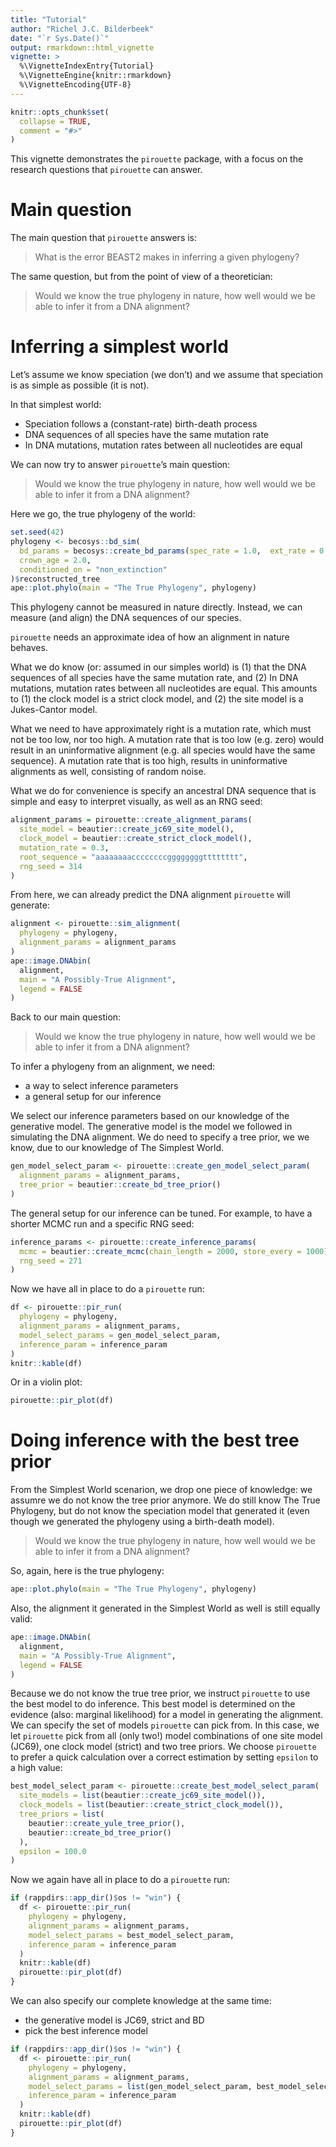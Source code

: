 ```yaml
---
title: "Tutorial"
author: "Richel J.C. Bilderbeek"
date: "`r Sys.Date()`"
output: rmarkdown::html_vignette
vignette: >
  %\VignetteIndexEntry{Tutorial}
  %\VignetteEngine{knitr::rmarkdown}
  %\VignetteEncoding{UTF-8}
---
```


```r
knitr::opts_chunk$set(
  collapse = TRUE,
  comment = "#>"
)
```

This vignette demonstrates the `pirouette` package, 
with a focus on the research questions that `pirouette` can answer.

# Main question

The main question that `pirouette` answers is:

> What is the error BEAST2 makes in inferring a given phylogeny?

The same question, but from the point of view of a theoretician:

> Would we know the true phylogeny in nature,
> how well would we be able to infer it 
> from a DNA alignment?

# Inferring a simplest world

Let's assume we know speciation (we don't) and we assume that speciation
is as simple as possible (it is not). 

In that simplest world:

 * Speciation follows a (constant-rate) birth-death process
 * DNA sequences of all species have the same mutation rate
 * In DNA mutations, mutation rates between all nucleotides are equal

We can now try to answer `pirouette`'s main question: 

> Would we know the true phylogeny in nature,
> how well would we be able to infer it 
> from a DNA alignment?

Here we go, the true phylogeny of the world:

```r
set.seed(42)
phylogeny <- becosys::bd_sim(
  bd_params = becosys::create_bd_params(spec_rate = 1.0,  ext_rate = 0.1),
  crown_age = 2.0,
  conditioned_on = "non_extinction"
)$reconstructed_tree
ape::plot.phylo(main = "The True Phylogeny", phylogeny)
```
 
This phylogeny cannot be measured in nature directly. Instead, we can measure 
(and align) the DNA sequences of our species. 

`pirouette` needs an approximate idea of how an alignment in nature behaves.

What we do know (or: assumed in our simples world) 
is (1) that the DNA sequences of all species have the same 
mutation rate, and (2) In DNA mutations, mutation rates between all nucleotides 
are equal. This amounts to (1) the clock model is a strict clock model, 
and (2) the site model is a Jukes-Cantor model.

What we need to have approximately right is a mutation rate, which must not
be too low, nor too high.
A mutation rate that is too low (e.g. zero) would result in an uninformative 
alignment (e.g. all species would have the same sequence). 
A mutation rate that is too high, results in uninformative alignments as well,
consisting of random noise.

What we do for convenience is specify an ancestral DNA sequence
that is simple and easy to interpret visually, as well 
as an RNG seed:

```r
alignment_params = pirouette::create_alignment_params(
  site_model = beautier::create_jc69_site_model(),
  clock_model = beautier::create_strict_clock_model(),
  mutation_rate = 0.3,
  root_sequence = "aaaaaaaaccccccccggggggggtttttttt", 
  rng_seed = 314
)
```

From here, we can already predict the DNA alignment `pirouette` will generate:

```r
alignment <- pirouette::sim_alignment(
  phylogeny = phylogeny, 
  alignment_params = alignment_params
) 
ape::image.DNAbin(
  alignment,
  main = "A Possibly-True Alignment",
  legend = FALSE
)
```

Back to our main question:

> Would we know the true phylogeny in nature,
> how well would we be able to infer it 
> from a DNA alignment?

To infer a phylogeny from an alignment, we need:

 * a way to select inference parameters
 * a general setup for our inference

We select our inference parameters based on our knowledge of the
generative model. The generative model is the model we followed in simulating
the DNA alignment. We do need to specify a tree prior, we we know,
due to our knowledge of The Simplest World.

```r
gen_model_select_param <- pirouette::create_gen_model_select_param(
  alignment_params = alignment_params,
  tree_prior = beautier::create_bd_tree_prior()
)
```

The general setup for our inference can be tuned. For example,
to have a shorter MCMC run and a specific RNG seed:

```r
inference_params <- pirouette::create_inference_params(
  mcmc = beautier::create_mcmc(chain_length = 2000, store_every = 1000),
  rng_seed = 271
)
```

Now we have all in place to do a `pirouette` run:

```r
df <- pirouette::pir_run(
  phylogeny = phylogeny,
  alignment_params = alignment_params,
  model_select_params = gen_model_select_param,
  inference_param = inference_param
)
knitr::kable(df)
```

Or in a violin plot:

```r
pirouette::pir_plot(df)
```

# Doing inference with the best tree prior

From the Simplest World scenarion, we drop one piece of knowledge:
we assumre we do not know the tree prior anymore. We do still know
The True Phylogeny, but do not know the speciation model that generated 
it (even though we generated the phylogeny using a birth-death model).

> Would we know the true phylogeny in nature,
> how well would we be able to infer it 
> from a DNA alignment?

So, again, here is the true phylogeny:

```r
ape::plot.phylo(main = "The True Phylogeny", phylogeny)
```

Also, the alignment it generated in the Simplest World
as well is still equally valid:

```r
ape::image.DNAbin(
  alignment,
  main = "A Possibly-True Alignment",
  legend = FALSE
)
```

Because we do not know the true tree prior, we instruct `pirouette`
to use the best model to do inference. This best model is determined
on the evidence (also: marginal likelihood) for a model in generating
the alignment. We can specify the set of models `pirouette` can pick from.
In this case, we let `pirouette` pick from all (only two!) model combinations
of one site model (JC69), one clock model (strict) and two tree priors.
We choose `pirouette` to prefer a quick calculation over a
correct estimation by setting `epsilon` to a high value:

```r
best_model_select_param <- pirouette::create_best_model_select_param(
  site_models = list(beautier::create_jc69_site_model()),
  clock_models = list(beautier::create_strict_clock_model()),
  tree_priors = list(
    beautier::create_yule_tree_prior(),
    beautier::create_bd_tree_prior()  
  ),
  epsilon = 100.0
)
```

Now we again have all in place to do a `pirouette` run:

```r
if (rappdirs::app_dir()$os != "win") {
  df <- pirouette::pir_run(
    phylogeny = phylogeny,
    alignment_params = alignment_params,
    model_select_params = best_model_select_param,
    inference_param = inference_param
  )
  knitr::kable(df)
  pirouette::pir_plot(df)
}
```

We can also specify our complete knowledge at the same time:

 * the generative model is JC69, strict and BD
 * pick the best inference model

```r
if (rappdirs::app_dir()$os != "win") {
  df <- pirouette::pir_run(
    phylogeny = phylogeny,
    alignment_params = alignment_params,
    model_select_params = list(gen_model_select_param, best_model_select_param),
    inference_param = inference_param
  )
  knitr::kable(df)
  pirouette::pir_plot(df)
}
```

